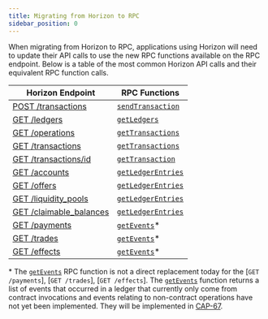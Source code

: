 ```yaml
---
title: Migrating from Horizon to RPC
sidebar_position: 0
---
```


When migrating from Horizon to RPC, applications using Horizon will need to update their API calls to use the new RPC functions available on the RPC endpoint. Below is a table of the most common Horizon API calls and their equivalent RPC function calls.

| Horizon Endpoint | RPC Functions |
| --- | --- |
| [POST /transactions] | [`sendTransaction`] |
| [GET /ledgers] | [`getLedgers`] |
| [GET /operations] | [`getTransactions`] |
| [GET /transactions] | [`getTransactions`] |
| [GET /transactions/id] | [`getTransaction`] |
| [GET /accounts] | [`getLedgerEntries`] |
| [GET /offers] | [`getLedgerEntries`] |
| [GET /liquidity_pools] | [`getLedgerEntries`] |
| [GET /claimable_balances] | [`getLedgerEntries`] |
| [GET /payments] | [`getEvents`]\* |
| [GET /trades] | [`getEvents`]\* |
| [GET /effects] | [`getEvents`]\* |

\* The [`getEvents`] RPC function is not a direct replacement today for the [`GET /payments`], [`GET /trades`], [`GET /effects`]. The [`getEvents`] function returns a list of events that occurred in a ledger that currently only come from contract invocations and events relating to non-contract operations have not yet been implemented. They will be implemented in [CAP-67].

[POST /transactions]: horizon/api-reference/resources/transactions/README.mdx
[GET /ledgers]: horizon/api-reference/resources/ledgers
[GET /operations]: horizon/api-reference/resources/operations/README.mdx
[GET /transactions]: horizon/api-reference/list-all-transactions
[GET /transactions/id]: horizon/api-reference/retrieve-a-transaction
[GET /accounts]: horizon/api-reference/list-all-accounts
[GET /offers]: horizon/api-reference/resources/offers
[GET /liquidity_pools]: horizon/api-reference/list-liquidity-pools
[GET /claimable_balances]: horizon/api-reference/resources/claimablebalances
[GET /payments]: horizon/api-reference/resources/payments/README.mdx
[GET /trades]: horizon/api-reference/resources/trades/README.mdx
[GET /effects]: horizon/api-reference/resources/effects/README.mdx
[`sendTransaction`]: rpc/api-reference/methods/sendTransaction.mdx
[`getLedgers`]: rpc/api-reference/methods/getLedgers.mdx
[`getTransactions`]: rpc/api-reference/methods/getTransactions.mdx
[`getTransaction`]: rpc/api-reference/methods/getTransaction.mdx
[`getLedgerEntries`]: rpc/api-reference/methods/getLedgerEntries.mdx
[`getEvents`]: rpc/api-reference/methods/getEvents.mdx
[CAP-67]: https://github.com/stellar/stellar-protocol/blob/master/core/cap-0067.md
